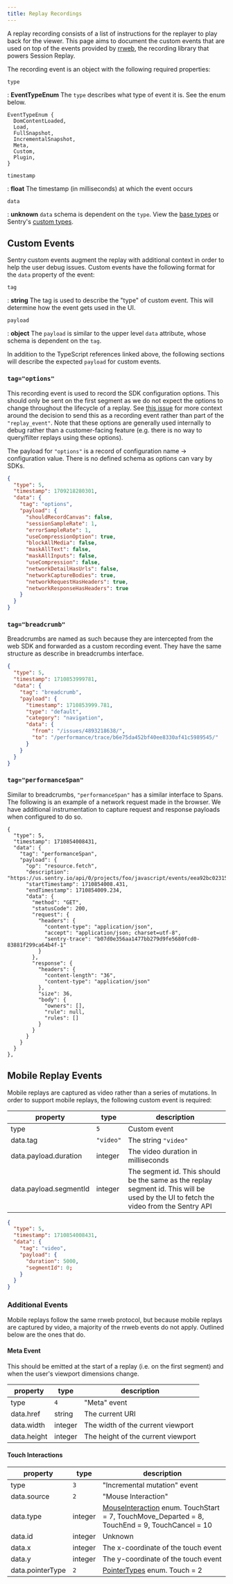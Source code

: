 ```yaml
---
title: Replay Recordings
---
```


A replay recording consists of a list of instructions for the replayer to play back for the viewer. This page aims to document the custom events that are used on top of the events provided by [rrweb](https://github.com/rrweb-io/rrweb), the recording library that powers Session Replay.

The recording event is an object with the following required properties:

`type`

: **EventTypeEnum** The `type` describes what type of event it is. See the enum below.

```
EventTypeEnum {
  DomContentLoaded,
  Load,
  FullSnapshot,
  IncrementalSnapshot,
  Meta,
  Custom,
  Plugin,
}
```

`timestamp`

: **float** The timestamp (in milliseconds) at which the event occurs

`data`

: **unknown** `data` schema is dependent on the `type`. View the [base types](https://github.com/rrweb-io/rrweb/blob/master/packages/types/src/index.ts) or Sentry's [custom types](https://github.com/getsentry/sentry-javascript/blob/master/packages/replay-internal/src/types/replayFrame.ts).

## Custom Events

Sentry custom events augment the replay with additional context in order to help the user debug issues. Custom events have the following format for the `data` property of the event:

`tag`

: **string** The tag is used to describe the "type" of custom event. This will determine how the event gets used in the UI.

`payload`

: **object** The `payload` is similar to the upper level `data` attribute, whose schema is dependent on the `tag`.

In addition to the TypeScript references linked above, the following sections will describe the expected `payload` for custom events.

### `tag="options"`

This recording event is used to record the SDK configuration options. This should only be sent on the first segment as we do not expect the options to change throughout the lifecycle of a replay. See [this issue](https://github.com/getsentry/sentry-javascript/issues/7140) for more context around the decision to send this as a recording event rather than part of the `"replay_event"`. Note that these options are generally used internally to debug rather than a customer-facing feature (e.g. there is no way to query/filter replays using these options).

The payload for `"options"` is a record of configuration name -> configuration value. There is no defined schema as options can vary by SDKs.

```json
{
  "type": 5,
  "timestamp": 1709218280301,
  "data": {
    "tag": "options",
    "payload": {
      "shouldRecordCanvas": false,
      "sessionSampleRate": 1,
      "errorSampleRate": 1,
      "useCompressionOption": true,
      "blockAllMedia": false,
      "maskAllText": false,
      "maskAllInputs": false,
      "useCompression": false,
      "networkDetailHasUrls": false,
      "networkCaptureBodies": true,
      "networkRequestHasHeaders": true,
      "networkResponseHasHeaders": true
    }
  }
}
```

### `tag="breadcrumb"`

Breadcrumbs are named as such because they are intercepted from the web SDK and forwarded as a custom recording event. They have the same structure as describe in <Link to="/sdk/event-payloads/breadcrumbs/">breadcrumbs interface</Link>.

```json
{
  "type": 5,
  "timestamp": 1710853999781,
  "data": {
    "tag": "breadcrumb",
    "payload": {
      "timestamp": 1710853999.781,
      "type": "default",
      "category": "navigation",
      "data": {
        "from": "/issues/4893218638/",
        "to": "/performance/trace/b6e75da452bf40ee8330af41c5989545/"
      }
    }
  }
}
```

### `tag="performanceSpan"`

Similar to breadcrumbs, `"performanceSpan"` has a similar interface to Spans. The following is an example of a network request made in the browser. We have additional instrumentation to capture request and response payloads when configured to do so.

```
{
  "type": 5,
  "timestamp": 1710854008431,
  "data": {
    "tag": "performanceSpan",
    "payload": {
      "op": "resource.fetch",
      "description": "https://us.sentry.io/api/0/projects/foo/javascript/events/eea92bc02315448591e159d8138ef3e8/owners/",
      "startTimestamp": 1710854008.431,
      "endTimestamp": 1710854009.234,
      "data": {
        "method": "GET",
        "statusCode": 200,
        "request": {
          "headers": {
            "content-type": "application/json",
            "accept": "application/json; charset=utf-8",
            "sentry-trace": "b07d0e356aa1477bb279d9fe5680fcd0-83881f299ca64b4f-1"
          }
        },
        "response": {
          "headers": {
            "content-length": "36",
            "content-type": "application/json"
          },
          "size": 36,
          "body": {
            "owners": [],
            "rule": null,
            "rules": []
          }
        }
      }
    }
  }
},

```

## Mobile Replay Events

Mobile replays are captured as video rather than a series of mutations. In order to support mobile replays, the following custom event is required:

| property               | type      | description                                                                                                                          |
| ---------------------- | --------- | ------------------------------------------------------------------------------------------------------------------------------------ |
| type                   | `5`       | Custom event                                                                                                                         |
| data.tag               | `"video"` | The string `"video"`                                                                                                                 |
| data.payload.duration  | integer   | The video duration in milliseconds                                                                                                   |
| data.payload.segmentId | integer   | The segment id. This should be the same as the replay segment id. This will be used by the UI to fetch the video from the Sentry API |

```json
{
  "type": 5,
  "timestamp": 1710854008431,
  "data": {
    "tag": "video",
    "payload": {
      "duration": 5000,
      "segmentId": 0;
    }
  }
}
```

### Additional Events

Mobile replays follow the same rrweb protocol, but because mobile replays are captured by video, a majority of the rrweb events do not apply. Outlined below are the ones that do.

#### Meta Event

This should be emitted at the start of a replay (i.e. on the first segment) and when the user's viewport dimensions change.

| property    | type    | description                        |
| ----------- | ------- | ---------------------------------- |
| type        | `4`     | "Meta" event                       |
| data.href   | string  | The current URI                    |
| data.width  | integer | The width of the current viewport  |
| data.height | integer | The height of the current viewport |

#### Touch Interactions

| property         | type    | description                                                                                                                                                                                                             |
| ---------------- | ------- | ----------------------------------------------------------------------------------------------------------------------------------------------------------------------------------------------------------------------- |
| type             | `3`     | "Incremental mutation" event                                                                                                                                                                                            |
| data.source      | `2`     | "Mouse Interaction"                                                                                                                                                                                                     |
| data.type        | integer | [MouseInteraction](https://github.com/getsentry/rrweb/blob/0722035e75a9aeedd716107cbcc949eba6da2a6a/packages/types/src/index.ts#L361-L373) enum. TouchStart = 7, TouchMove_Departed = 8, TouchEnd = 9, TouchCancel = 10 |
| data.id          | integer | Unknown                                                                                                                                                                                                                 |
| data.x           | integer | The x-coordinate of the touch event                                                                                                                                                                                     |
| data.y           | integer | The y-coordinate of the touch event                                                                                                                                                                                     |
| data.pointerType | `2`     | [PointerTypes](https://github.com/getsentry/rrweb/blob/0722035e75a9aeedd716107cbcc949eba6da2a6a/packages/types/src/index.ts#L375-L379) enum. Touch = 2                                                                  |
